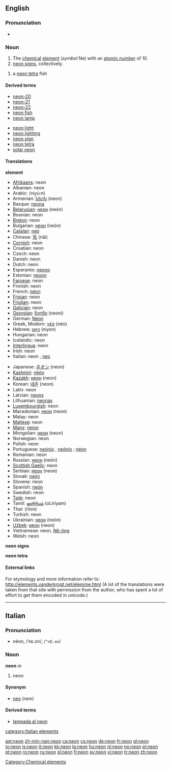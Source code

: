 {{see|Neon|neón|néon|néón}}
==English==

{{elements|Ne|fluorine|F|sodium|Na}}

===Pronunciation===
*{{audio|en-us-neon.ogg|Audio (US)}}

===Noun===
{{en-noun|-}}
{{wikipedia}}

# The [[chemical]] [[element]] (''symbol'' Ne) with an [[atomic number]] of 10.
# [[neon sign]]s, collectively.
{{en-noun}}
# a [[neon tetra]] fish

====Derived terms====
{{top2}}
*[[neon-20]]
*[[neon-21]]
*[[neon-22]]
*[[neon fish]]
*[[neon lamp]]
{{mid2}}
*[[neon light]]
*[[neon lighting]]
*[[neon sign]]
*[[neon tetra]]
*[[solar neon]]
{{bottom2}}

====Translations====
'''element'''
{{top}}
*[[Afrikaans]]: neon
*Albanian: neon
*Arabic: {{ARchar|[[نيون]]}} (niyú:n) {{m}}
*Armenian: [[նեոն]] (neon)
*Basque: [[neona]]
*[[Belarusian]]: [[неон]] (neón) {{m}}
*Bosnian: neon
*[[Breton]]: neon {{m}}
*Bulgarian: [[неон]] (neón) {{m}}
*[[Catalan]]: [[neó]]
*Chinese: [[氖]] (nǎi)
*[[Cornish]]: neon
*Croatian: neon
*Czech: neon
*Danish: neon
*Dutch: neon {{n}}
*Esperanto: [[neono]]
*Estonian: [[neoon]]
*[[Faroese]]: neon
*Finnish: neon
*French: [[néon]] {{m}}
*[[Frisian]]: neon
*[[Friulian]]: neon
*[[Galician]]: neon
*[[Georgian]]: [[ნეონი]] (neoni)
*German: [[Neon]] {{n}}
*Greek, Modern: [[νέο]] (néo) {{n}}
*Hebrew: [[ניאון]] (niyon)
*Hungarian: neon
*Icelandic: neon
*[[Interlingua]]: neon
*Irish: neon
*Italian: neon {{m}}, [[neo]] {{m}}
{{mid}}
*Japanese: [[ネオン]] (neon)
*[[Kashmiri]]: [[néón]]
*[[Kazakh]]: [[неон]] (neon)
*Korean: [[네온]] (neon)
*Latin: neon
*Latvian: [[neons]]
*Lithuanian: [[neonas]]
*[[Luxembourgish]]: neon
*Macedonian: [[неон]] (neon)
*Malay: neon
*[[Maltese]]: neon
*[[Manx]]: [[neion]]
*Mongolian: [[неон]] (neon)
*Norwegian: neon
*Polish: neon {{m}}
*Portuguese: [[neónio]] {{m}} {{italbrac|Portugal}}, [[neônio]] {{m}} {{italbrac|Brazil}}; [[néon]] {{m}}
*Romanian: neon {{n}}
*Russian: [[неон]] (neón) {{m}}
*[[Scottish Gaelic]]: neon
*Serbian: [[неон]] (neon) {{m}}
*Slovak: [[neón]]
*Slovene: neon
*Spanish: [[neón]] {{m}}
*Swedish: neon
*[[Tajik]]: neon
*Tamil: [[ஒளிரியம்]] (oLiriyam)
*Thai: {{THchar|[[นีออน]]}} (nīon)
*Turkish: neon
*Ukrainian: [[неон]] (neón) {{m}}
*[[Uzbek]]: [[неон]] (neon)
*Vietnamese: neon, [[Nê-ông]]
*Welsh: neon
{{bottom}}

'''neon signs'''
{{top}}
{{mid}}
{{bottom}}

'''neon tetra'''
{{top}}
{{mid}}
{{bottom}}

====External links====
For etymology and more information refer to:
http://elements.vanderkrogt.net/elem/ne.html
(A lot of the translations were taken from that site with permission from the author, who has spent a lot of effort to get them encoded in unicode.)

[[Category:Chemical elements]]


----

==Italian==
===Pronunciation===
*nèon, /ˈnɛ.on/, /<tt>"nE.on</tt>/

===Noun===
'''neon''' ''m''

#neon

====Synonym====
*[[neo]] (''rare'')

====Derived terms====
*[[lampada al neon]]

[[category:Italian elements]]

[[ast:neon]]
[[zh-min-nan:neon]]
[[ca:neon]]
[[cs:neon]]
[[de:neon]]
[[fr:neon]]
[[gl:neon]]
[[io:neon]]
[[is:neon]]
[[it:neon]]
[[kk:neon]]
[[la:neon]]
[[hu:neon]]
[[nl:neon]]
[[no:neon]]
[[pl:neon]]
[[pt:neon]]
[[ro:neon]]
[[ru:neon]]
[[sl:neon]]
[[fi:neon]]
[[sv:neon]]
[[vi:neon]]
[[tr:neon]]
[[zh:neon]]